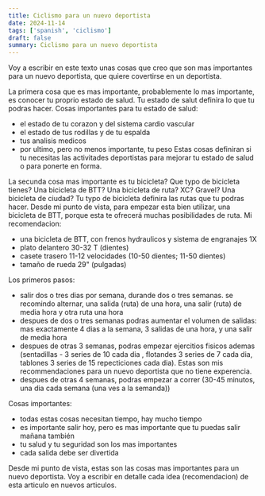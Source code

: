 ```yaml
---
title: Ciclismo para un nuevo deportista
date: 2024-11-14
tags: ['spanish', 'ciclismo']
draft: false
summary: Ciclismo para un nuevo deportista
---
```


Voy a escribir en este texto unas cosas que creo que son mas importantes para un nuevo deportista, que quiere covertirse en un deportista.

La primera cosa que es mas importante, probablemente lo mas importante, es conocer tu proprio estado de salud. Tu estado de salut definira lo que tu podras hacer.
Cosas importantes para tu estado de salud:

- el estado de tu corazon y del sistema cardio vascular
- el estado de tus rodillas y de tu espalda
- tus analisis medicos
- por ultimo, pero no menos importante, tu peso
  Estas cosas definiran si tu necesitas las activitades deportistas para mejorar tu estado de salud o para ponerte en forma.

La secunda cosa mas importante es tu bicicleta? Que typo de bicicleta tienes? Una bicicleta de BTT? Una bicicleta de ruta? XC? Gravel? Una bicicleta de ciudad? Tu typo de bicicleta definira las rutas que tu podras hacer.
Desde mi punto de vista, para empezar esta bien utilizar, una bicicleta de BTT, porque esta te ofrecerá muchas posibilidades de ruta.
Mi recomendacion:

- una bicicleta de BTT, con frenos hydraulicos y sistema de engranajes 1X
- plato delantero 30-32 T (dientes)
- casete trasero 11-12 velocidades (10-50 dientes; 11-50 dientes)
- tamaño de rueda 29" (pulgadas)

Los primeros pasos:

- salir dos o tres dias por semana, durande dos o tres semanas. se recomindo alternar, una salida (ruta) de una hora, una salir (ruta) de media hora y otra ruta una hora
- despues de dos o tres semanas podras aumentar el volumen de salidas: mas exactamente 4 dias a la semana, 3 salidas de una hora, y una salir de media hora
- despues de otras 3 semanas, podras empezar ejercitios fisicos ademas (sentadillas - 3 series de 10 cada dia , flotandes 3 series de 7 cada dia, tablones 3 series de 15 repecticiones cada dia). Estas son mis recommendaciones para un nuevo deportista que no tiene experencia.
- despues de otras 4 semanas, podras empezar a correr (30-45 minutos, una dia cada semana (una ves a la semanda))

Cosas importantes:

- todas estas cosas necesitan tiempo, hay mucho tiempo
- es importante salir hoy, pero es mas importante que tu puedas salir mañana también
- tu salud y tu seguridad son los mas importantes
- cada salida debe ser divertida

Desde mi punto de vista, estas son las cosas mas importantes para un nuevo deportista. Voy a escribir en detalle cada idea (recomendacion) de esta articulo en nuevos articulos.
